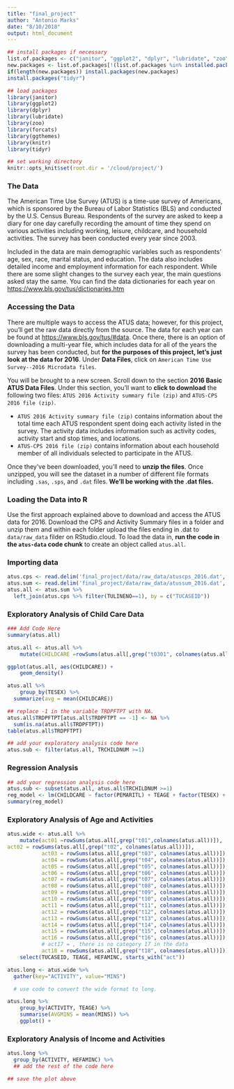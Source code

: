 ```yaml
---
title: "final_project"
author: "Antonio Marks"
date: "8/10/2018"
output: html_document
---
```


```r
## install packages if necessary
list.of.packages <- c("janitor", "ggplot2", "dplyr", "lubridate", "zoo", "forcats", "ggthemes", "knitr", "rmarkdown")
new.packages <- list.of.packages[!(list.of.packages %in% installed.packages()[,"Package"])]
if(length(new.packages)) install.packages(new.packages)
install.packages("tidyr")

## load packages
library(janitor)
library(ggplot2)
library(dplyr)
library(lubridate)
library(zoo)
library(forcats)
library(ggthemes)
library(knitr)
library(tidyr)

## set working directory
knitr::opts_knit$set(root.dir = '/cloud/project/')
```

### The Data

The American Time Use Survey (ATUS) is a time-use survey of Americans, which is sponsored by the Bureau of Labor Statistics (BLS) and conducted by the U.S. Census Bureau. Respondents of the survey are asked to keep a diary for one day carefully recording the amount of time they spend on various activities including working, leisure, childcare, and household activities. The survey has been conducted every year since 2003.

Included in the data are main demographic variables such as respondents' age, sex, race, marital status, and education. The data also includes detailed income and employment information for each respondent. While there are some slight changes to the survey each year, the main questions asked stay the same. You can find the data dictionaries for each year on [https://www.bls.gov/tus/dictionaries.htm](https://www.bls.gov/tus/dictionaries.htm)


### Accessing the Data

There are multiple ways to access the ATUS data; however, for this project, you'll get the raw data directly from the source. The data for each year can be found at [https://www.bls.gov/tus/#data](https://www.bls.gov/tus/#data). Once there, there is an option of downloading a multi-year file, which includes data for all of the years the survey has been conducted, but **for the purposes of this project, let's just look at the data for 2016**. Under **Data Files**, click on `American Time Use Survey--2016 Microdata files`. 

You will be brought to a new screen. Scroll down to the section **2016 Basic ATUS Data Files**. Under this section, you'll want to **click to download** the following two files: `ATUS 2016 Activity summary file (zip)` and `ATUS-CPS 2016 file (zip)`. 

* `ATUS 2016 Activity summary file (zip)` contains information about the total time each ATUS respondent spent doing each activity listed in the survey. The activity data includes information such as activity codes, activity start and stop times, and locations.
* `ATUS-CPS 2016 file (zip)` contains information about each household member of all individuals selected to participate in the ATUS.

Once they've been downloaded, you'll need to **unzip the files**. Once unzipped, you will see the dataset in a number of different file formats including `.sas`, `.sps`, and `.dat` files. **We'll be working with the .dat files.**

### Loading the Data into R

Use the first approach explained above to download and access the ATUS data for 2016. Download the CPS and Activity Summary files in a folder and unzip them and within each folder upload the files ending in .dat to `data/raw_data` filder on RStudio.cloud. To load the data in, **run the code in the `atus-data` code chunk** to create an object called `atus.all`.

### Importing data

```r
atus.cps <- read.delim('final_project/data/raw_data/atuscps_2016.dat', sep=",")
atus.sum <- read.delim('final_project/data/raw_data/atussum_2016.dat', sep=",")
atus.all <- atus.sum %>%
  left_join(atus.cps %>% filter(TULINENO==1), by = c("TUCASEID"))
```

### Exploratory Analysis of Child Care Data

```r
### Add Code Here
summary(atus.all)

```


```r
atus.all <- atus.all %>% 
    mutate(CHILDCARE =rowSums(atus.all[,grep("t0301", colnames(atus.all))]) )
```

```r
ggplot(atus.all, aes(CHILDCARE)) + 
    geom_density()
```

```r
atus.all %>% 
    group_by(TESEX) %>% 
  summarize(avg = mean(CHILDCARE))
```

```r
## replace -1 in the variable TRDPFTPT with NA.
atus.all$TRDPFTPT[atus.all$TRDPFTPT == -1] <- NA %>%
  sum(is.na(atus.all$TRDPFTPT))
table(atus.all$TRDPFTPT)
```

```r
## add your exploratory analysis code here
atus.sub <- filter(atus.all, TRCHILDNUM >=1)
```

### Regression Analysis

```r
## add your regression analysis code here
atus.sub <- subset(atus.all, atus.all$TRCHILDNUM >=1)
reg_model <- lm(CHILDCARE ~ factor(PEMARITL) + TEAGE + factor(TESEX) + HEFAMINC + TRCHILDNUM + factor(TRDPFTPT), data = atus.sub )
summary(reg_model)
```

### Exploratory Analysis of Age and Activities

```r
atus.wide <- atus.all %>%
    mutate(act01 =rowSums(atus.all[,grep("t01",colnames(atus.all))]),
act02 = rowSums(atus.all[,grep("t02", colnames(atus.all))]),
           act03 = rowSums(atus.all[,grep("t03", colnames(atus.all))]),
           act04 = rowSums(atus.all[,grep("t04", colnames(atus.all))]),
           act05 = rowSums(atus.all[,grep("t05", colnames(atus.all))]),
           act06 = rowSums(atus.all[,grep("t06", colnames(atus.all))]),
           act07 = rowSums(atus.all[,grep("t07", colnames(atus.all))]),
           act08 = rowSums(atus.all[,grep("t08", colnames(atus.all))]),
           act09 = rowSums(atus.all[,grep("t09", colnames(atus.all))]),
           act10 = rowSums(atus.all[,grep("t10", colnames(atus.all))]),
           act11 = rowSums(atus.all[,grep("t11", colnames(atus.all))]),
           act12 = rowSums(atus.all[,grep("t12", colnames(atus.all))]),
           act13 = rowSums(atus.all[,grep("t13", colnames(atus.all))]),
           act14 = rowSums(atus.all[,grep("t14", colnames(atus.all))]),
           act15 = rowSums(atus.all[,grep("t15", colnames(atus.all))]),
           act16 = rowSums(atus.all[,grep("t16", colnames(atus.all))]),
           # act17 = , there is no category 17 in the data
           act18 = rowSums(atus.all[,grep("t18", colnames(atus.all))])) %>% 
    select(TUCASEID, TEAGE, HEFAMINC, starts_with("act"))
```

```r
atus.long <- atus.wide %>% 
  gather(key="ACTIVITY", value="MINS")

  # use code to convert the wide format to long.
```

```r
atus.long %>% 
    group_by(ACTIVITY, TEAGE) %>% 
    summarise(AVGMINS = mean(MINS)) %>% 
    ggplot() +
```

### Exploratory Analysis of Income and Activities

```r
atus.long %>% 
  group_by(ACTIVITY, HEFAMINC) %>% 
  ## add the rest of the code here
```


```r
## save the plot above
```